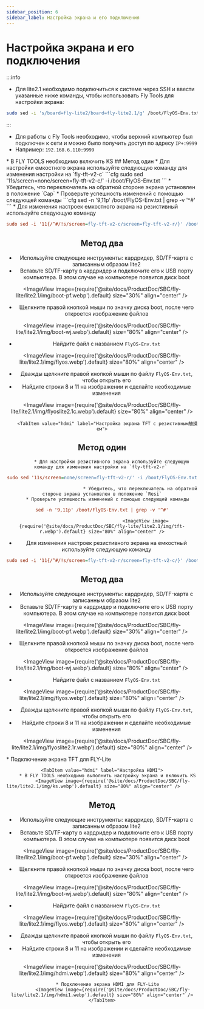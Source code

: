 ```yaml
---
sidebar_position: 6
sidebar_label: Настройка экрана и его подключения
---
```







# Настройка экрана и его подключения

:::info

* Для lite2.1 необходимо подключиться к системе через SSH и ввести указанные ниже команды, чтобы использовать Fly Tools для настройки экрана:
```bash
sudo sed -i 's/board=fly-lite2/board=fly-lite2.1/g' /boot/FlyOS-Env.txt
```
:::


* Для работы с Fly Tools необходимо, чтобы верхний компьютер был подключен к сети и можно было получить доступ по адресу `IP+:9999`
* Например: `192.168.6.110:9999`

<Tabs>
    <TabItem value="tft" label="Экран TFT" default>
        * В FLY TOOLS необходимо включить KS
            <ImageView image={require('@site/docs/ProductDoc/SBC/fly-lite/lite2.1/img/ks.webp').default} size="80%" align="center" />
        <Tabs>
    <TabItem value="tft" label="Настройка экрана TFT с емкостным触摸ем" default>
## Метод один    
         * Для настройки емкостного экрана используйте следующую команду для изменения настройки на `fly-tft-v2-c`
```cfg
sudo sed '11s/screen=none/screen=fly-tft-v2-c/' -i /boot/FlyOS-Env.txt
```
         * Убедитесь, что переключатель на обратной стороне экрана установлен в положение `Cap`
    * Проверьте успешность изменений с помощью следующей команды
```cfg
sed -n '9,11p' /boot/FlyOS-Env.txt | grep -v '^#'
```
        <ImageView image={require('@site/docs/ProductDoc/SBC/fly-lite/lite2.1/img/tft-c.webp').default} size="80%" align="center" />
 * Для изменения настроек емкостного экрана на резистивный используйте следующую команду

```cfg
sudo sed -i '11{/^#/!s/screen=fly-tft-v2-c/screen=fly-tft-v2-r/}' /boot/FlyOS-Env.txt
``` 
## Метод два
* Используйте следующие инструменты: кардридер, SD/TF-карта с записанным образом lite2
* Вставьте SD/TF-карту в кардридер и подключите его к USB порту компьютера. В этом случае на компьютере появится диск boot

<ImageView image={require('@site/docs/ProductDoc/SBC/fly-lite/lite2.1/img/boot-pf.webp').default} size="30%" align="center" />

* Щелкните правой кнопкой мыши по значку диска boot, после чего откроется изображение файлов

<ImageView image={require('@site/docs/ProductDoc/SBC/fly-lite/lite2.1/img/boot-wj.webp').default} size="80%" align="center" />

* Найдите файл с названием `FlyOS-Env.txt`

<ImageView image={require('@site/docs/ProductDoc/SBC/fly-lite/lite2.1/img/flyos.webp').default} size="80%" align="center" />

* Дважды щелкните правой кнопкой мыши по файлу `FlyOS-Env.txt`, чтобы открыть его
* Найдите строки 8 и 11 на изображении и сделайте необходимые изменения

<ImageView image={require('@site/docs/ProductDoc/SBC/fly-lite/lite2.1/img/flyoslite2.1c.webp').default} size="80%" align="center" />

</TabItem>

        <TabItem value="hdmi" label="Настройка экрана TFT с резистивным触摸ем">
## Метод один        
           * Для настройки резистивного экрана используйте следующую команду для изменения настройки на `fly-tft-v2-r` 
```cfg
sudo sed '11s/screen=none/screen=fly-tft-v2-r/' -i /boot/FlyOS-Env.txt
```
                                * Убедитесь, что переключатель на обратной стороне экрана установлен в положение `Resi`
        * Проверьте успешность изменений с помощью следующей команды
```cfg
sed -n '9,11p' /boot/FlyOS-Env.txt | grep -v '^#'
```
                                    <ImageView image={require('@site/docs/ProductDoc/SBC/fly-lite/lite2.1/img/tft-r.webp').default} size="80%" align="center" />
 * Для изменения настроек резистивного экрана на емкостный используйте следующую команду

```cfg
sudo sed -i '11{/^#/!s/screen=fly-tft-v2-r/screen=fly-tft-v2-c/}' /boot/FlyOS-Env.txt
```
## Метод два
* Используйте следующие инструменты: кардридер, SD/TF-карта с записанным образом lite2
* Вставьте SD/TF-карту в кардридер и подключите его к USB порту компьютера. В этом случае на компьютере появится диск boot

<ImageView image={require('@site/docs/ProductDoc/SBC/fly-lite/lite2.1/img/boot-pf.webp').default} size="30%" align="center" />

* Щелкните правой кнопкой мыши по значку диска boot, после чего откроется изображение файлов

<ImageView image={require('@site/docs/ProductDoc/SBC/fly-lite/lite2.1/img/boot-wj.webp').default} size="80%" align="center" />

* Найдите файл с названием `FlyOS-Env.txt`

<ImageView image={require('@site/docs/ProductDoc/SBC/fly-lite/lite2.1/img/flyos.webp').default} size="80%" align="center" />

* Дважды щелкните правой кнопкой мыши по файлу `FlyOS-Env.txt`, чтобы открыть его
* Найдите строки 8 и 11 на изображении и сделайте необходимые изменения

<ImageView image={require('@site/docs/ProductDoc/SBC/fly-lite/lite2.1/img/flyoslite2.1r.webp').default} size="80%" align="center" />


 </TabItem>
                        </Tabs>
        * Подключение экрана TFT для FLY-Lite
            <ImageView image={require('@site/docs/ProductDoc/SBC/fly-lite/lite2.1/img/tftv2.webp').default} size="80%" align="center" />
    </TabItem>

    <TabItem value="hdmi" label="Настройка HDMI">
        * В FLY TOOLS необходимо выполнить настройку экрана и включить KS
            <ImageView image={require('@site/docs/ProductDoc/SBC/fly-lite/lite2.1/img/ks.webp').default} size="80%" align="center" />               
## Метод
* Используйте следующие инструменты: кардридер, SD/TF-карта с записанным образом lite2
* Вставьте SD/TF-карту в кардридер и подключите его к USB порту компьютера. В этом случае на компьютере появится диск boot

<ImageView image={require('@site/docs/ProductDoc/SBC/fly-lite/lite2.1/img/boot-pf.webp').default} size="30%" align="center" />

* Щелкните правой кнопкой мыши по значку диска boot, после чего откроется изображение файлов

<ImageView image={require('@site/docs/ProductDoc/SBC/fly-lite/lite2.1/img/boot-wj.webp').default} size="80%" align="center" />

* Найдите файл с названием `FlyOS-Env.txt`

<ImageView image={require('@site/docs/ProductDoc/SBC/fly-lite/lite2.1/img/flyos.webp').default} size="80%" align="center" />

* Дважды щелкните правой кнопкой мыши по файлу `FlyOS-Env.txt`, чтобы открыть его
* Найдите строки 8 и 11 на изображении и сделайте необходимые изменения

<ImageView image={require('@site/docs/ProductDoc/SBC/fly-lite/lite2.1/img/hdmi.webp').default} size="80%" align="center" />

        
        * Подключение экрана HDMI для FLY-Lite
            <ImageView image={require('@site/docs/ProductDoc/SBC/fly-lite/lite2.1/img/hdmi1.webp').default} size="80%" align="center" />
    </TabItem>
</Tabs>
